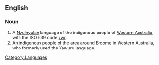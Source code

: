 ==English==




===Noun===
{{en-noun|-}}

#A [[Nyulnyulan]] language of the indigenous people of [[w:Western Australia|Western Australia]], with the ISO 639 code [[ywr]].
# An indigenous people of the area around [[w:Broome|Broome]] in Western Australia, who formerly used the Yawuru language.

[[Category:Languages]]